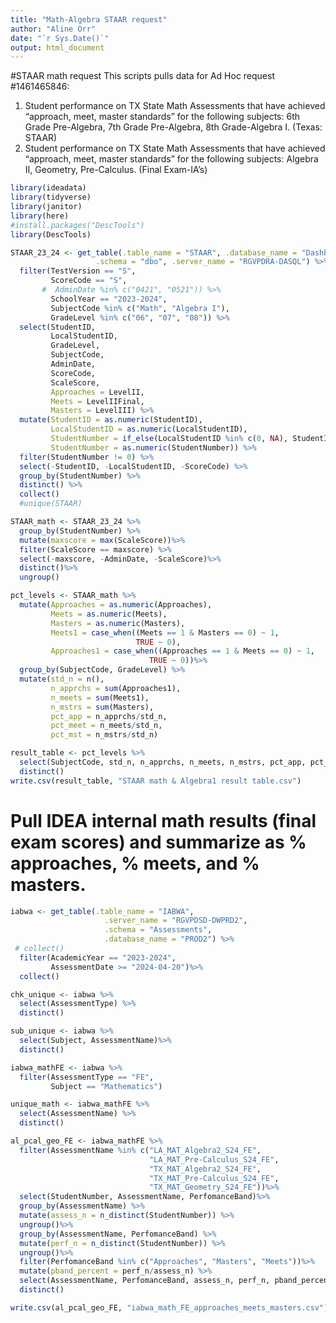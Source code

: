 ```yaml
---
title: "Math-Algebra STAAR request"
author: "Aline Orr"
date: "`r Sys.Date()`"
output: html_document
---
```


#STAAR math request
This scripts pulls data for Ad Hoc request #1461465846:

1. Student performance on TX State Math Assessments that have achieved "approach, meet, master  standards" for the following subjects: 6th Grade Pre-Algebra, 7th Grade Pre-Algebra, 8th Grade-Algebra I. (Texas: STAAR)
2. Student performance on TX State Math Assessments that have achieved "approach, meet, master standards" for the following subjects: Algebra II, Geometry, Pre-Calculus. (Final Exam-IA's)



```r

library(ideadata)
library(tidyverse)
library(janitor)
library(here)
#install.packages("DescTools")
library(DescTools)

STAAR_23_24 <- get_table(.table_name = "STAAR", .database_name = "Dashboard", 
                   .schema = "dbo", .server_name = "RGVPDRA-DASQL") %>%
  filter(TestVersion == "S", 
         ScoreCode == "S",
       #  AdminDate %in% c("0421", "0521")) %>%
         SchoolYear == "2023-2024",
         SubjectCode %in% c("Math", "Algebra I"),
         GradeLevel %in% c("06", "07", "08")) %>%
  select(StudentID,
         LocalStudentID,
         GradeLevel,
         SubjectCode,
         AdminDate,
         ScoreCode,
         ScaleScore,
         Approaches = LevelII,
         Meets = LevelIIFinal,
         Masters = LevelIII) %>%
  mutate(StudentID = as.numeric(StudentID),
         LocalStudentID = as.numeric(LocalStudentID),
         StudentNumber = if_else(LocalStudentID %in% c(0, NA), StudentID, LocalStudentID),
         StudentNumber = as.numeric(StudentNumber)) %>%
  filter(StudentNumber != 0) %>%
  select(-StudentID, -LocalStudentID, -ScoreCode) %>%
  group_by(StudentNumber) %>%
  distinct() %>%
  collect()
  #unique(STAAR)

STAAR_math <- STAAR_23_24 %>%
  group_by(StudentNumber) %>%
  mutate(maxscore = max(ScaleScore))%>%
  filter(ScaleScore == maxscore) %>%
  select(-maxscore, -AdminDate, -ScaleScore)%>%
  distinct()%>%
  ungroup()

pct_levels <- STAAR_math %>%
  mutate(Approaches = as.numeric(Approaches),
         Meets = as.numeric(Meets),
         Masters = as.numeric(Masters),
         Meets1 = case_when((Meets == 1 & Masters == 0) ~ 1,
                            TRUE ~ 0),
         Approaches1 = case_when((Approaches == 1 & Meets == 0) ~ 1,
                               TRUE ~ 0))%>%
  group_by(SubjectCode, GradeLevel) %>%
  mutate(std_n = n(),
         n_apprchs = sum(Approaches1),
         n_meets = sum(Meets1),
         n_mstrs = sum(Masters),
         pct_app = n_apprchs/std_n,
         pct_meet = n_meets/std_n,
         pct_mst = n_mstrs/std_n)

result_table <- pct_levels %>%
  select(SubjectCode, std_n, n_apprchs, n_meets, n_mstrs, pct_app, pct_meet, pct_mst) %>%
  distinct()
write.csv(result_table, "STAAR math & Algebra1 result table.csv")


```

# Pull IDEA internal math results (final exam scores) and summarize as % approaches, % meets, and % masters.

```r

iabwa <- get_table(.table_name = "IABWA", 
                     .server_name = "RGVPDSD-DWPRD2", 
                     .schema = "Assessments", 
                     .database_name = "PROD2") %>%
 # collect()
  filter(AcademicYear == "2023-2024",
         AssessmentDate >= "2024-04-20")%>%
  collect()

chk_unique <- iabwa %>%
  select(AssessmentType) %>%
  distinct()

sub_unique <- iabwa %>%
  select(Subject, AssessmentName)%>%
  distinct()

iabwa_mathFE <- iabwa %>%
  filter(AssessmentType == "FE",
         Subject == "Mathematics")

unique_math <- iabwa_mathFE %>%
  select(AssessmentName) %>%
  distinct()

al_pcal_geo_FE <- iabwa_mathFE %>%
  filter(AssessmentName %in% c("LA_MAT_Algebra2_S24_FE",
                               "LA_MAT_Pre-Calculus_S24_FE", 
                               "TX_MAT_Algebra2_S24_FE",
                               "TX_MAT_Pre-Calculus_S24_FE",
                               "TX_MAT_Geometry_S24_FE"))%>%
  select(StudentNumber, AssessmentName, PerfomanceBand)%>%
  group_by(AssessmentName) %>%
  mutate(assess_n = n_distinct(StudentNumber)) %>%
  ungroup()%>%
  group_by(AssessmentName, PerfomanceBand) %>%
  mutate(perf_n = n_distinct(StudentNumber)) %>%
  ungroup()%>%
  filter(PerfomanceBand %in% c("Approaches", "Masters", "Meets"))%>%
  mutate(pband_percent = perf_n/assess_n) %>%
  select(AssessmentName, PerfomanceBand, assess_n, perf_n, pband_percent) %>%
  distinct()

write.csv(al_pcal_geo_FE, "iabwa_math_FE_approaches_meets_masters.csv")

```

